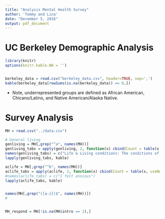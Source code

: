 ```yaml
---
title: "Analysis Mental Health Survey"
author: 'Tommy and Lina'
date: "December 5, 2016"
output: pdf_document
---
```


# UC Berkeley Demographic Analysis

```r
library(knitr)
options(knitr.kable.NA = '')


berkeley_data = read.csv("berkeley_data.csv", header=TRUE, sep=',')
kable(berkeley_data[rowSums(is.na(berkeley_data)) == 0,])

```
* Note, underrepresented groups are  defined as African American, Chicano/Latino, and Native American/Alaska Native.

# Survey Analysis
```r

MH = read.csv("../data.csv")

# General living
genliving = MH[,grep("^a", names(MH))]
genliving_tabs = apply(genliving, 2, function(x) cbind(Count = table(x, useNA = "always"), Proportion = prop.table(table(x, useNA = "always"))))
names(genliving_tabs) = c("Life & Living conditions: The conditions of my life are excellent", "Life & Living conditions: I am satisfied with my life", "Life & Living conditions: I am satisfied with my living conditions", "Life & Living conditions: Where I live, I feel safe", "Health rating: Physical Health", "Health rating: Mental Health", "Financial: Confidence in financial situation", "Financial: Often cut back on important spending", "Financial: I have been concerned about money lately", "Aspects of Life: Academic life", "Aspects of Life: Social life", "Aspects of Life: Residential life")
lapply(genliving_tabs, kable)

aclife = MH[,grep("^b", names(MH))]
aclife_tabs = apply(aclife, 2, function(x) cbind(Count = table(x, useNA = "always"), Proportion = prop.table(table(x, useNA = "always"))))
#names(aclife_tabs) = c("I felt anxious")
lapply(aclife_tabs, kable)


names(MH[,grep("([a-z])$", names(MH))])
#


MH_respond = MH[!is.na(MH$intro == 1),]
```
